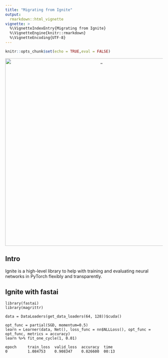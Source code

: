 ```yaml
---
title: "Migrating from Ignite"
output:
  rmarkdown::html_vignette
vignette: >
  %\VignetteIndexEntry{Migrating from Ignite}
  %\VignetteEngine{knitr::rmarkdown}
  %\VignetteEncoding{UTF-8}
---
```


```r
knitr::opts_chunk$set(echo = TRUE,eval = FALSE)
```


<center>

<img src="images/ignite.jpg" alt="_" style="width: 600px;"/>

</center>


## Intro

Ignite is a high-level library to help with training and evaluating neural networks in PyTorch flexibly and transparently.

## Ignite with fastai

```
library(fastai)
library(magrittr)

data = DataLoaders(get_data_loaders(64, 128))$cuda()

opt_func = partial(SGD, momentum=0.5)
learn = Learner(data, Net(), loss_func = nn$NLLLoss(), opt_func = opt_func, metrics = accuracy)
learn %>% fit_one_cycle(1, 0.01)
```

```
epoch     train_loss  valid_loss  accuracy  time    
0         1.084753    0.908347    0.826600  00:13  
```


